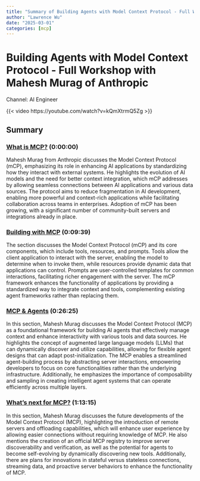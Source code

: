 ```yaml
---
title: "Summary of Building Agents with Model Context Protocol - Full Workshop with Mahesh Murag of Anthropic"
author: "Lawrence Wu"
date: "2025-03-01"
categories: [mcp]
---
```


# Building Agents with Model Context Protocol - Full Workshop with Mahesh Murag of Anthropic

Channel: AI Engineer

{{< video https://youtube.com/watch?v=kQmXtrmQ5Zg >}}

## Summary

### [What is MCP?](https://youtube.com/watch?v=kQmXtrmQ5Zg&t=0) (0:00:00)

Mahesh Murag from Anthropic discusses the Model Context Protocol (mCP), emphasizing its role in enhancing AI applications by standardizing how they interact with external systems. He highlights the evolution of AI models and the need for better context integration, which mCP addresses by allowing seamless connections between AI applications and various data sources. The protocol aims to reduce fragmentation in AI development, enabling more powerful and context-rich applications while facilitating collaboration across teams in enterprises. Adoption of mCP has been growing, with a significant number of community-built servers and integrations already in place.

### [Building with MCP](https://youtube.com/watch?v=kQmXtrmQ5Zg&t=579) (0:09:39)

The section discusses the Model Context Protocol (mCP) and its core components, which include tools, resources, and prompts. Tools allow the client application to interact with the server, enabling the model to determine when to invoke them, while resources provide dynamic data that applications can control. Prompts are user-controlled templates for common interactions, facilitating richer engagement with the server. The mCP framework enhances the functionality of applications by providing a standardized way to integrate context and tools, complementing existing agent frameworks rather than replacing them.

### [MCP & Agents](https://youtube.com/watch?v=kQmXtrmQ5Zg&t=1585) (0:26:25)

In this section, Mahesh Murag discusses the Model Context Protocol (MCP) as a foundational framework for building AI agents that effectively manage context and enhance interactivity with various tools and data sources. He highlights the concept of augmented large language models (LLMs) that can dynamically discover and utilize capabilities, allowing for flexible agent designs that can adapt post-initialization. The MCP enables a streamlined agent-building process by abstracting server interactions, empowering developers to focus on core functionalities rather than the underlying infrastructure. Additionally, he emphasizes the importance of composability and sampling in creating intelligent agent systems that can operate efficiently across multiple layers.

### [What's next for MCP?](https://youtube.com/watch?v=kQmXtrmQ5Zg&t=4395) (1:13:15)

In this section, Mahesh Murag discusses the future developments of the Model Context Protocol (MCP), highlighting the introduction of remote servers and offloading capabilities, which will enhance user experience by allowing easier connections without requiring knowledge of MCP. He also mentions the creation of an official MCP registry to improve server discoverability and verification, as well as the potential for agents to become self-evolving by dynamically discovering new tools. Additionally, there are plans for innovations in stateful versus stateless connections, streaming data, and proactive server behaviors to enhance the functionality of MCP.
